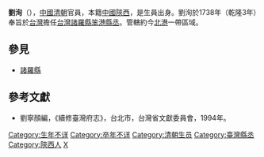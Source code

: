 {{otheruses|劉洵}}
'''劉洵'''（{{bd|？||？||}}），[[中國|中國]][[清朝|清朝]]官員，本籍[[中國|中國]][[陝西|陝西]]，是生員出身。劉洵於1738年（乾隆3年）奉旨於[[台灣|台灣]]擔任[[台灣|台灣]][[諸羅縣|諸羅縣]][[笨港|笨港]][[縣丞|縣丞]]。管轄約今[[北港鎮_(臺灣)|北港]]一帶區域。

==參見==
*[[諸羅縣|諸羅縣]]

==參考文獻==
*劉寧顏編，《續修臺灣府志》，台北市，台灣省文獻委員會，1994年。

{{start box}}
{{s-before|[[周天福|周天福]]}}
{{s-title|[[台灣|台灣]][[諸羅縣|諸羅縣]][[笨港|笨港]][[縣丞|縣丞]]|1738年上任}}
{{s-after|[[姚國興|姚國興]]}}
{{end box}}
{{清朝官员小作品}}
{{DEFAULTSORT:Liu劉}}
[[Category:生年不详|Category:生年不详]]
[[Category:卒年不详|Category:卒年不详]]
[[Category:清朝生员|Category:清朝生员]]
[[Category:臺灣縣丞|Category:臺灣縣丞]]
[[Category:陝西人|Category:陝西人]]
[[Category:刘姓|X]]